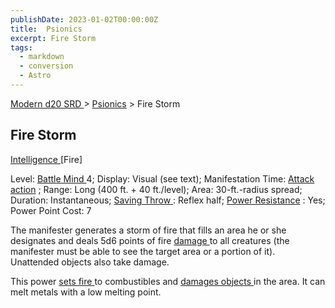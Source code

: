 ```yaml
---
publishDate: 2023-01-02T00:00:00Z
title:  Psionics
excerpt: Fire Storm
tags:
  - markdown
  - conversion
  - Astro
---
```


[ Modern d20 SRD ](/#modernD20) > [ Psionics](modern-d20-srd-psionics-index) > Fire Storm

##  Fire Storm

[ Intelligence ](modern-d20-srd-basics-ability-scores) [Fire]

Level: [ Battle Mind ](modern-d20-srd-classes-advanced-battle-mind) 4;
Display: Visual (see text); Manifestation Time: [ Attack action](modern-d20-srd-combat-attack-actions) ; Range: Long (400 ft. + 40
ft./level); Area: 30-ft.-radius spread; Duration: Instantaneous; [ Saving Throw ](modern-d20-srd-basics-saving-throws) : Reflex half; [ Power Resistance](modern-d20-srd-special-abilities-power-resistance) : Yes; Power Point Cost:
7

The manifester generates a storm of fire that fills an area he or she
designates and deals 5d6 points of fire [ damage ](modern-d20-srd-combat-damage) to all creatures (the manifester must be able to see the target area
or a portion of it). Unattended objects also take damage.

This power [ sets fire ](modern-d20-srd-environment-hazards-catching-on-fire)
to combustibles and [ damages objects ](modern-d20-srd-combat-attack-an-object) in the area. It can melt metals with a low melting point.


